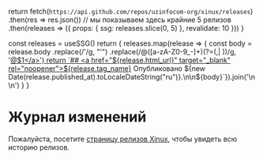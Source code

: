 
  return fetch(`https://api.github.com/repos/uzinfocom-org/xinux/releases`)
    .then(res => res.json())
    // мы показываем здесь крайние 5 релизов
    .then(releases => ({ props: { ssg: releases.slice(0, 5) }, revalidate: 10 }))
}

  const releases = useSSG()
  return <Markdown>{
    releases.map(release => {
      const body = release.body
        .replace(/&#39;/g, "'")
        .replace(/@([a-zA-Z0-9_-]+)(?=(,| ))/g, '<a href="https://github.com/$1" target="_blank" rel="noopener">@$1</a>')
      return `## <a href="${release.html_url}" target="_blank" rel="noopener">${release.tag_name}</a>
Опубликовано ${new Date(release.published_at).toLocaleDateString("ru")}.\n\n${body}`}).join('\n\n')
  }</Markdown>
}

# Журнал изменений

Пожалуйста, посетите [страницу релизов Xinux](https://github.com/uzinfocom-org/xinux/releases), чтобы увидеть всю историю релизов.

<ReleasesRenderer/>

